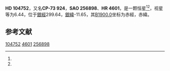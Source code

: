{{Starbox begin
| name = HD 104752
}}
{{Starbox observe
| epoch = [[J2000.0|J2000.0]]
| constell = {{星座名待查}}<ref name=SIMBAD>{{cite web
 | url=http://simbad.u-strasbg.fr/simbad/sim-id?Ident=HR+4601
 | title=Pulsating variable Star
 | publisher=Centre de Données astronomiques de Strasbourg
 | work=SIMBAD
 | accessdate=2012-07-13
 | archive-date=2020-03-14
 | archive-url=https://web.archive.org/web/20200314235607/http://simbad.u-strasbg.fr/simbad/sim-id?Ident=HR+4601
 | dead-url=no
 }}</ref><ref name=DATA>{{cite web
 | url=http://vizier.u-strasbg.fr/viz-bin/VizieR-5?-out.add=.&-source=5050&-corr=PK=HR&-out.max=9999&HR=4601
 | title=VizieR Detailed Page
 | accessdate=2012-07-13
 | archive-date=2020-03-14
 | archive-url=https://web.archive.org/web/20200314235611/http://vizier.u-strasbg.fr/viz-bin/VizieR-5?-out.add=.&-source=5050&-corr=PK%3DHR&-out.max=9999&HR=4601
 | dead-url=no
 }}</ref>
| 星官 = 
| ra = {{RA|12|3|44.3}}<ref name=SIMBAD /><ref name=DATA />
| dec = {{DEC|-74|12|50}}<ref name=SIMBAD /><ref name=DATA />
| appmag_v = 6.44<ref name=SIMBAD /><ref name=DATA />
}}
{{Starbox character
| class = G6III<ref name=SIMBAD /><ref name=DATA />
| b-v = 1.23<ref name=SIMBAD /><ref name=DATA />
| u-b = 0.97<ref name=SIMBAD /><ref name=DATA />
| r-i = 0.6C<ref name=SIMBAD /><ref name=DATA />
| variable = 
}}
{{Starbox astrometry
| radial_v = 0.97
| prop_mo_ra = 9
| parallax = 
| p_error = 
}}
{{Starbox catalog
| names =CP-73 924，[[SAO星表|SAO]] 256898，[[HD星表|HD]] 104752，[[HR星表|HR]] 4601}}
{{Starbox reference |Simbad=HR+4601}}
{{Starbox end}}

'''HD 104752'''，又名'''CP-73 924'''，'''SAO 256898'''、'''HR 4601'''，是一颗恒星<ref name=SIMBAD /><ref name=DATA />，视星等为6.44，位于[[銀道座標系|銀經]]299.64，[[銀道座標系|銀緯]]-11.65，其[[B1900.0|B1900.0]]坐标为赤經{{RA|11|58|35.2}}，赤緯{{DEC|-73|-11.65|26}}。

== 参考文献 ==
{{reflist}}

{{star-stub}}

[[Category:HD和HDE天體|104752]]
[[Category:HR天體|4601]]
[[Category:SAO天體|256898]]